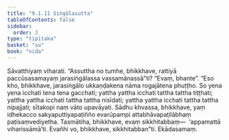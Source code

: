 ```yaml
---
title: "9.1.11 Siṅgālasutta"
tableOfContents: false
sidebar:
  order: 3
type: "tipitaka"
basket: "su"
book: "nida"
---
```



<DynamicBreadcrumb />

<Division number="233" book="nida" bookNo="12" page="460">

<Paragraph number="1243" book="nida">
Sāvatthiyaṃ viharati. “Assuttha no tumhe, bhikkhave, rattiyā paccūsasamayaṃ jarasiṅgālassa vassamānassā”ti? “Evaṃ, bhante”. “Eso kho, bhikkhave, jarasiṅgālo ukkaṇḍakena nāma rogajātena phuṭṭho. So yena yena icchati tena tena gacchati; yattha yattha icchati tattha tattha tiṭṭhati; yattha yattha icchati tattha tattha nisīdati; yattha yattha icchati tattha tattha nipajjati; sītakopi naṃ vāto upavāyati. Sādhu khvassa, bhikkhave, yaṃ idhekacco sakyaputtiyapaṭiñño evarūpampi attabhāvapaṭilābhaṃ paṭisaṃvediyetha. Tasmātiha, bhikkhave, evaṃ sikkhitabbaṃ—  ‘appamattā viharissāmā’ti. Evañhi vo, bhikkhave, sikkhitabban”ti.

</Paragraph>
</Division>

<Paragraph number="1244" type="center" book="nida">
Ekādasamaṃ.
</Paragraph>